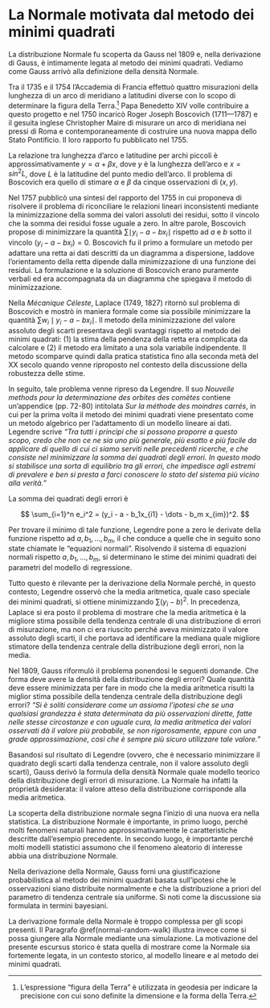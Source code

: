 # La Normale motivata dal metodo dei minimi quadrati {#gauss-normale}

La distribuzione Normale fu scoperta da Gauss nel 1809 e, nella derivazione di Gauss, è intimamente legata al metodo dei minimi quadrati. Vediamo come Gauss arrivò alla definizione della densità Normale.

Tra il 1735 e il 1754 l'Accademia di Francia effettuò quattro misurazioni della lunghezza di un arco di meridiano a latitudini diverse con lo scopo di determinare la figura della Terra.^[L'espressione "figura della Terra" è utilizzata in geodesia per indicare la precisione con cui sono definite la dimensione e la forma della Terra.] Papa Benedetto XIV volle contribuire a questo progetto e nel 1750 incaricò Roger Joseph Boscovich (1711—1787) e il gesuita inglese Christopher Maire di misurare un arco di meridiana nei pressi di Roma e contemporaneamente di costruire una nuova mappa dello Stato Pontificio. Il loro rapporto fu pubblicato nel 1755.

La relazione tra lunghezza d'arco e latitudine per archi piccoli è approssimativamente $y =  \alpha + \beta x$, dove $y$ è la lunghezza dell'arco e $x = sin^2L$, dove $L$ è la latitudine del punto medio dell'arco. Il problema di Boscovich era quello di stimare $\alpha$ e $\beta$ da cinque osservazioni di $(x, y)$.

Nel 1757 pubblicò una sintesi del rapporto del 1755 in cui proponeva di risolvere il problema di riconciliare le relazioni lineari inconsistenti mediante la minimizzazione della somma dei valori assoluti dei residui, sotto il vincolo che la somma dei residui fosse uguale a zero. In altre parole, Boscovich propose di minimizzare la quantità $\sum \mid y_i - a - b x_i \mid$ rispetto ad $a$ e $b$ sotto il vincolo $(y_i - a - b x_i) = 0$. Boscovich fu il primo a formulare un metodo per adattare una retta ai dati descritti da un diagramma a dispersione, laddove l'orientamento della retta dipende dalla minimizzazione di una funzione dei residui. La  formulazione e la soluzione di Boscovich erano puramente verbali ed era accompagnata da un diagramma che spiegava il metodo di minimizzazione.

Nella _Mécanique Céleste_, Laplace (1749, 1827) ritornò sul problema di Boscovich e mostrò in maniera formale come sia possibile minimizzare la quantità $\sum w_i \mid y_i - a - b x_i \mid$. Il metodo della minimizzazione del valore assoluto degli scarti presentava degli svantaggi rispetto al metodo dei minimi quadrati: (1) la stima della pendenza della retta era complicata da calcolare e (2) il metodo era limitato a una sola variabile indipendente. Il metodo scomparve quindi dalla pratica statistica fino alla seconda metà del XX secolo quando venne riproposto nel contesto della discussione della robustezza delle stime.

In seguito, tale problema venne ripreso da Legendre. Il suo _Nouvelle methods pour la determinazione des orbites des comètes_ contiene un'appendice (pp. 72-80) intitolata _Sur la méthode des moindres carrés_, in cui per la prima volta il metodo dei minimi quadrati viene presentato come un metodo algebrico per l'adattamento di un modello lineare ai dati. Legendre scrive *"Tra tutti i princìpi che si possono proporre a questo scopo, credo che non ce ne sia uno più generale, più esatto e più facile da applicare di quello di cui ci siamo serviti nelle precedenti ricerche, e che consiste nel minimizzare la somma dei quadrati degli errori. In questo modo si stabilisce una sorta di equilibrio tra gli errori, che impedisce agli estremi di prevalere e ben si presta a farci conoscere lo stato del sistema più vicino alla verità."*

La somma dei quadrati degli errori è

$$
\sum_{i=1}^n e_i^2 = (y_i - a - b_1x_{i1} - \dots - b_m x_{im})^2.
$$

Per trovare il minimo di tale funzione, Legendre pone a zero le derivate della funzione rispetto ad $a, b_1, \dots, b_m$, il che conduce a quelle che in seguito sono state chiamate le "equazioni normali". Risolvendo il sistema di equazioni normali rispetto $a, b_1, \dots, b_m$, si determinano le stime dei minimi quadrati dei parametri del modello di regressione.

Tutto questo è rilevante per la derivazione della Normale perché, in questo contesto, Legendre osservò che la media aritmetica, quale caso speciale dei minimi quadrati, si ottiene minimizzando $\sum(y_i - b)^2$. In precedenza, Laplace si era posto il problema di mostrare che la media aritmetica è la migliore stima possibile della tendenza centrale di una distribuzione di errori di misurazione, ma non ci era riuscito perché aveva minimizzato il valore assoluto degli scarti, il che portava ad identificare la mediana quale migliore stimatore della tendenza centrale della distribuzione degli errori, non la media.

Nel 1809, Gauss riformulò il problema ponendosi le seguenti domande. Che forma deve avere la densità della distribuzione degli errori? Quale quantità deve essere minimizzata per fare in modo che la media aritmetica risulti la miglior stima possibile della tendenza centrale della distribuzione degli errori? *"Si è soliti considerare come un assioma l'ipotesi che se una qualsiasi grandezza è stata determinata da più osservazioni dirette, fatte nelle stesse circostanze e con uguale cura, la media aritmetica dei valori osservati dà il valore più probabile, se non rigorosamente, eppure con una grade approssimazione, così che è sempre più sicuro utilizzare tale valore."*

Basandosi sul risultato di Legendre (ovvero, che è necessario minimizzare il quadrato degli scarti dalla tendenza centrale, non il valore assoluto degli scarti), Gauss derivò la formula della densità Normale quale modello teorico della distribuzione degli errori di misurazione. La Normale ha infatti la proprietà desiderata: il valore atteso della distribuzione corrisponde alla media aritmetica.

La scoperta della distribuzione normale segna l'inizio di una nuova era nella statistica. La distribuzione Normale è importante, in primo luogo, perché molti fenomeni naturali hanno approssimativamente le caratteristiche descritte dall'esempio precedente. In secondo luogo, è importante perché molti modelli statistici assumono che il fenomeno aleatorio di interesse abbia una distribuzione Normale.

Nella derivazione della Normale, Gauss fornì una giustificazione probabilistica al metodo dei minimi quadrati basata sull'ipotesi che le osservazioni siano distribuite normalmente e che la distribuzione a priori del parametro di tendenza centrale sia uniforme. Si noti come la discussione sia formulata in termini bayesiani.

La derivazione formale della Normale è troppo complessa per gli scopi presenti. Il Paragrafo \@ref(normal-random-walk) illustra invece come si possa giungere alla Normale mediante una simulazione. La motivazione del presente escursus storico è stata quella di mostrare come la Normale sia fortemente legata, in un contesto storico, al modello lineare e al metodo dei minimi quadrati.

